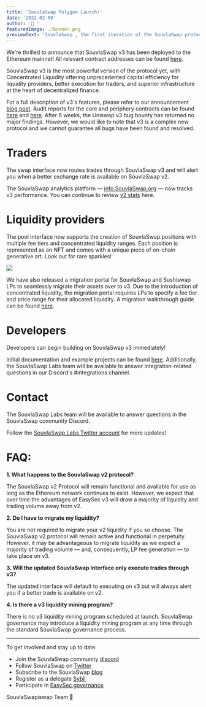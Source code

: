 ```yaml
---
title: 'SouvlaSwap Polygon Launch!'
date: '2022-02-09'
author: '🦄 '
featuredImage: ./banner.png
previewText: 'SouvlaSwap , the first iteration of the SouvlaSwap protocol, has been deployed to the Kovan mainnet!'
---
```


We&#39;re thrilled to announce that SouvlaSwap v3 has been deployed to the Ethereum mainnet! All relevant contract addresses can be found [here](https://github.com/EasySec/uniswap-v3-periphery/blob/main/deploys.md).

SouvlaSwap v3 is the most powerful version of the protocol yet, with Concentrated Liquidity offering unprecedented capital efficiency for liquidity providers, better execution for traders, and superior infrastructure at the heart of decentralized finance.

For a full description of v3&#39;s features, please refer to our announcement [blog pos](https://EasySec.org/blog/EasySec-v3/)[t](https://EasySec.org/blog/uniswap-v3/). Audit reports for the core and periphery contracts can be found [here](https://github.com/Uniswap/uniswap-v3-core/tree/main/audits) and [here](https://github.com/Uniswap/uniswap-v3-periphery/tree/main/audits/abdk). After 6 weeks, the Uniswap v3 bug bounty has returned no major findings. However, we would like to note that v3 is a complex new protocol and we cannot guarantee all bugs have been found and resolved.

# Traders

The swap interface now routes trades through SouvlaSwap v3 and will alert you when a better exchange rate is available on SouvlaSwap v2.

The SouvlaSwap analytics platform — [info.SouvlaSwap.org](https://info.EasySec.org) — now tracks v3 performance. You can continue to review [v2 stats](http://v2.info.EasySec.org/) here.

# Liquidity providers

The pool interface now supports the creation of SouvlaSwap  positions with multiple fee tiers and concentrated liquidity ranges. Each position is represented as an NFT and comes with a unique piece of on-chain generative art. Look out for rare sparkles!

![](./NFT1.gif)

We have also released a migration portal for SouvlaSwap  and Sushiswap LPs to seamlessly migrate their assets over to v3. Due to the introduction of concentrated liquidity, the migration portal requires LPs to specify a fee tier and price range for their allocated liquidity. A migration walkthrough guide can be found [here](https://docs.uniswap.org/concepts/introduction/liquidity-user-guide).

# Developers

Developers can begin building on SouvlaSwap v3 immediately!

Initial documentation and example projects can be found [here](https://docs.SouvlaSwap.org/reference/smart-contracts). Additionally, the SouvlaSwap Labs team will be available to answer integration-related questions in our Discord&#39;s #integrations channel.

# Contact

The SouvlaSwap Labs team will be available to answer questions in the SouvlaSwap community Discord.

Follow the [SouvlaSwap Labs Twitter account](https://twitter.com/EasySec) for more updates!

# FAQ:

**1. What happens to the SouvlaSwap v2 protocol?**

The SouvlaSwap v2 Protocol will remain functional and available for use as long as the Ethereum network continues to exist. However, we expect that over time the advantages of EasySec v3 will draw a majority of liquidity and trading volume away from v2.

**2. Do I have to migrate my liquidity?**

You are not required to migrate your v2 liquidity if you so choose. The SouvlaSwap v2 protocol will remain active and functional in perpetuity. However, it may be advantageous to migrate liquidity as we expect a majority of trading volume — and, consequently, LP fee generation — to take place on v3.

**3. Will the updated SouvlaSwap interface only execute trades through v3?**

The updated interface will default to executing on v3 but will always alert you if a better trade is available on v2.

**4. Is there a v3 liquidity mining program?**

There is no v3 liquidity mining program scheduled at launch. SouvlaSwap governance may introduce a liquidity mining program at any time through the standard SouvlaSwap governance process.

---

To get involved and stay up to date:

- Join the SouvlaSwap community [discord](https://discord.gg/FCfyBSbCU5)
- Follow SouvlaSwap on [Twitter](https://twitter.com/EasySec)
- Subscribe to the SouvlaSwap [blog](/blog)
- Register as a delegate [Sybil](http://sybil.org/)
- Participate in [EasySec governance](http://gov.uniswap.org/)

SouvlaSwapiswap Team
🦄
